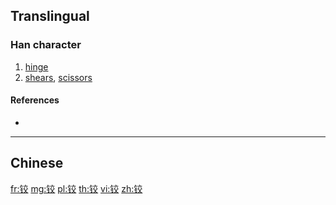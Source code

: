 {{character info/new}}
{{also|鉸}}
==Translingual==

===Han character===
{{Han char|rn=167|rad=钅|as=06|sn=11|four=|canj=CYCK,OPYCK,XCYCK}}

# [[hinge]]
# [[shears]], [[scissors]]

====References====
* {{Han ref|kx=1328.061|hdz=64202.010|uh=94F0|ud=38128}}

----

==Chinese==
{{zh-see|鉸}}

[[fr:铰]]
[[mg:铰]]
[[pl:铰]]
[[th:铰]]
[[vi:铰]]
[[zh:铰]]
